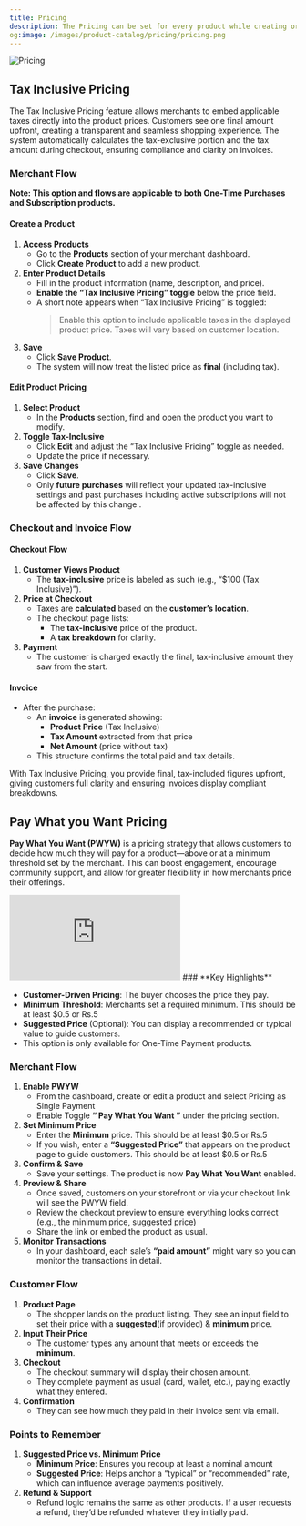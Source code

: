 ```yaml
---
title: Pricing
description: The Pricing can be set for every product while creating or editing a product. Sales Tax will be charged above this price based on the customer’s location by default. If you want to show the final price to your customer upfront and bear the cost of the sales tax you can enable Tax Inclusive Pricing toggle while creating or editing a product.
og:image: /images/product-catalog/pricing/pricing.png
---
```

<Frame>
  <img alt="Pricing" src="/images/product-catalog/pricing/pricing.png" />
</Frame>

## **Tax Inclusive Pricing**
The Tax Inclusive Pricing feature allows merchants to embed applicable taxes directly into the product prices. Customers see one final amount upfront, creating a transparent and seamless shopping experience. The system automatically calculates the tax-exclusive portion and the tax amount during checkout, ensuring compliance and clarity on invoices.

### **Merchant Flow**

**Note: This option and flows are applicable to both One-Time Purchases and Subscription products.**

#### **Create a Product**

1. **Access Products**
    - Go to the **Products** section of your merchant dashboard.
    - Click **Create Product** to add a new product.
2. **Enter Product Details**
    - Fill in the product information (name, description, and price).
    - **Enable the “Tax Inclusive Pricing” toggle** below the price field.
    - A short note appears when “Tax Inclusive Pricing” is toggled:
      > Enable this option to include applicable taxes in the displayed product price. Taxes will vary based on customer location.
      > 
3. **Save**
    - Click **Save Product**.
    - The system will now treat the listed price as **final** (including tax).

#### **Edit Product Pricing**

1. **Select Product**
    - In the **Products** section, find and open the product you want to modify.
2. **Toggle Tax-Inclusive**
    - Click **Edit** and adjust the “Tax Inclusive Pricing” toggle as needed.
    - Update the price if necessary.
3. **Save Changes**
    - Click **Save**.
    - Only **future purchases** will reflect your updated tax-inclusive settings and past purchases including active subscriptions will not be affected by this change .

### **Checkout and Invoice Flow**

#### **Checkout Flow**

1. **Customer Views Product**
    - The **tax-inclusive** price is labeled as such (e.g., “$100 (Tax Inclusive)”).
2. **Price at Checkout**
    - Taxes are **calculated** based on the **customer’s location**.
    - The checkout page lists:
        - The **tax-inclusive** price of the product.
        - A **tax breakdown** for clarity.
3. **Payment**
    - The customer is charged exactly the final, tax-inclusive amount they saw from the start.

#### **Invoice**

- After the purchase:
    - An **invoice** is generated showing:
        - **Product Price** (Tax Inclusive)
        - **Tax Amount** extracted from that price
        - **Net Amount** (price without tax)
    - This structure confirms the total paid and tax details.


With Tax Inclusive Pricing, you provide final, tax-included figures upfront, giving customers full clarity and ensuring invoices display compliant breakdowns.

## **Pay What you Want Pricing**


**Pay What You Want (PWYW)** is a pricing strategy that allows customers to decide how much they will pay for a product—above or at a minimum threshold set by the merchant. This can boost engagement, encourage community support, and allow for greater flexibility in how merchants price their offerings.

<Frame>
    <iframe 
        className="w-full aspect-video rounded-md" 
        src="https://www.youtube.com/embed/Lh0Q01b33NY"
        title="Pay What You Want Pricing | Dodo Payments"
        frameBorder="0"
        allow="accelerometer; autoplay; clipboard-write; encrypted-media; gyroscope; picture-in-picture"
        allowFullScreen
    ></iframe>
</Frame>
### **Key Highlights**

- **Customer-Driven Pricing**: The buyer chooses the price they pay.
- **Minimum Threshold**: Merchants set a required minimum. This should be at least $0.5 or Rs.5
- **Suggested Price** (Optional): You can display a recommended or typical value to guide customers.
- This option is only available for One-Time Payment products.

### **Merchant Flow**

1. **Enable PWYW**
    - From the dashboard, create or edit a product and select Pricing as Single Payment
    - Enable Toggle **“ Pay What You Want ”** under the pricing section.
2. **Set Minimum Price**
    - Enter the **Minimum** price. This should be at least $0.5 or Rs.5
    - If you wish, enter a **“Suggested Price”** that appears on the product page to guide customers. This should be at least $0.5 or Rs.5
3. **Confirm & Save**
    - Save your settings. The product is now **Pay What You Want** enabled.
4. **Preview & Share**
    - Once saved, customers on your storefront or via your checkout link will see the PWYW field.
    - Review the checkout preview to ensure everything looks correct (e.g., the minimum price, suggested price)
    - Share the link or embed the product as usual.
5. **Monitor Transactions**
    - In your dashboard, each sale’s **“paid amount”** might vary so you can monitor the transactions in detail.

### **Customer Flow**

1. **Product Page**
    - The shopper lands on the product listing. They see an input field to set their price  with a **suggested**(if provided) & **minimum** price.
2. **Input Their Price**
    - The customer types any amount that meets or exceeds the **minimum**.
3. **Checkout**
    - The checkout summary will display their chosen amount.
    - They complete payment as usual (card, wallet, etc.), paying exactly what they entered.
4. **Confirmation**
    - They can see how much they paid in their invoice sent via email.

### **Points to Remember**

1. **Suggested Price vs. Minimum Price**
    - **Minimum Price**: Ensures you recoup at least a nominal amount
    - **Suggested Price**: Helps anchor a “typical” or “recommended” rate, which can influence average payments positively.
2. **Refund & Support**
    - Refund logic remains the same as other products. If a user requests a refund, they’d be refunded whatever they initially paid.
